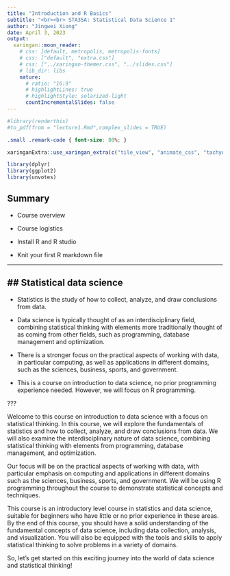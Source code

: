 ```yaml
---
title: "Introduction and R Basics"
subtitle: "<br><br> STA35A: Statistical Data Science 1"
author: "Jingwei Xiong"
date: April 3, 2023
output:
  xaringan::moon_reader:
    # css: [default, metropolis, metropolis-fonts]
    # css: ["default", "extra.css"]
    # css: ["../xaringan-themer.css", "../slides.css"]
    # lib_dir: libs
    nature:
      # ratio: "16:9"
      # highlightLines: true
      # highlightStyle: solarized-light
      countIncrementalSlides: false
---
```


<style>
@media print{
  body, html, .remark-slides-area, .remark-notes-area {
    height: 100% !important;
    width: 100% !important;
    overflow: visible;
    display: inline-block;
    }
    
    p1{ 
    color: red; 
    top: 15cm !important; 
    position: relative !important; 
    left: 1cm !important;
    }
    
}
</style>
```r
#library(renderthis)
#to_pdf(from = "lecture1.Rmd",complex_slides = TRUE)
```


```css
.small .remark-code { font-size: 80%; }
```

```r
xaringanExtra::use_xaringan_extra(c("tile_view", "animate_css", "tachyons"))
```


```r
library(dplyr)
library(ggplot2)
library(unvotes)
```


## Summary

- Course overview 

- Course logistics

- Install R and R studio

- Knit your first R markdown file

---

## Statistical data science
--

- Statistics is the study of how to collect, analyze, and draw conclusions from data.

- Data science is typically thought of as an interdisciplinary field, combining statistical thinking with elements more traditionally thought of as coming from other fields, such as programming, database management and optimization.

- There is a stronger focus on the practical aspects of working with data, in particular computing, as well as applications in different domains, such as the sciences, business, sports, and government.

- This is a course on introduction to data science, no prior programming experience needed. However, we will focus on R programming. 

???

Welcome to this course on introduction to data science with a focus on statistical thinking. In this course, we will explore the fundamentals of statistics and how to collect, analyze, and draw conclusions from data. We will also examine the interdisciplinary nature of data science, combining statistical thinking with elements from programming, database management, and optimization.

Our focus will be on the practical aspects of working with data, with particular emphasis on computing and applications in different domains such as the sciences, business, sports, and government. We will be using R programming throughout the course to demonstrate statistical concepts and techniques.

This course is an introductory level course in statistics and data science, suitable for beginners who have little or no prior experience in these areas. By the end of this course, you should have a solid understanding of the fundamental concepts of data science, including data collection, analysis, and visualization. You will also be equipped with the tools and skills to apply statistical thinking to solve problems in a variety of domains.

So, let's get started on this exciting journey into the world of data science and statistical thinking!

